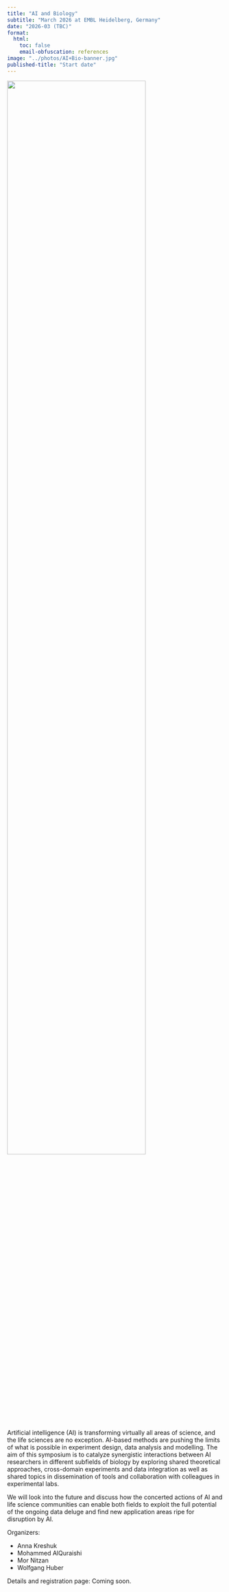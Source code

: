 ```yaml
---
title: "AI and Biology"
subtitle: "March 2026 at EMBL Heidelberg, Germany"
date: "2026-03 (TBC)"
format:
  html:
    toc: false
    email-obfuscation: references
image: "../photos/AI+Bio-banner.jpg"
published-title: "Start date"
---
```


<!--
[![Link to conference webpage](../photos/AI+Bio-banner.jpg "Link to conference webpage")](https://www.embl.org/about/info/course-and-conference-office/events/ees24-01/)
-->


![](../photos/AI+Bio-banner.jpg){fig-align="center" width=80%}


Artificial intelligence (AI) is transforming virtually all areas of science, and the life sciences are no exception. AI-based methods are pushing the limits of what is possible in experiment design, data analysis and modelling. The aim of this symposium is to catalyze synergistic interactions between AI researchers in different subfields of biology by exploring shared theoretical approaches, cross-domain experiments and data integration as well as shared topics in dissemination of tools and collaboration with colleagues in experimental labs.

We will look into the future and discuss how the concerted actions of AI and life science communities can enable both fields to exploit the full potential of the ongoing data deluge and find new application areas ripe for disruption by AI.

Organizers:

- Anna Kreshuk
- Mohammed AlQuraishi
- Mor Nitzan
- Wolfgang Huber

Details and registration page: Coming soon.